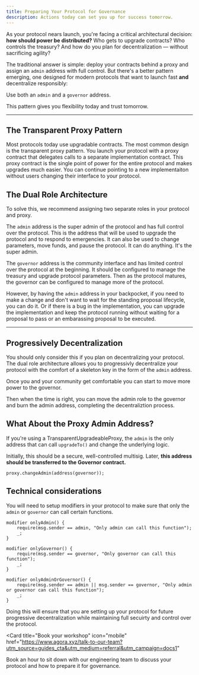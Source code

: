 ```yaml
---
title: Preparing Your Protocol for Governance
description: Actions today can set you up for success tomorrow.
---
```


As your protocol nears launch, you're facing a critical architectural decision: **how should power be distributed?** Who gets to upgrade contracts? Who controls the treasury? And how do you plan for decentralization — without sacrificing agility?

The traditional answer is simple: deploy your contracts behind a proxy and assign an `admin` address with full control. But there's a better pattern emerging, one designed for modern protocols that want to launch fast **and** decentralize responsibly:

Use both an `admin` and a `governor` address.

This pattern gives you flexibility today and trust tomorrow.

---

## The Transparent Proxy Pattern

Most protocols today use upgradable contracts. The most common design is the transparent proxy pattern. You launch your protocol with a proxy contract that delegates calls to a separate implementation contract. This proxy contract is the single point of power for the entire protocol and makes upgrades much easier. You can continue pointing to a new implementaiton without users changing their interface to your protocol.


## The Dual Role Architecture

To solve this, we recommend assigning two separate roles in your protocol and proxy.

The `admin` address is the super admin of the protocol and has full control over the protocol. This is the address that will be used to upgrade the protocol and to respond to emergencies. It can also be used to change parameters, move funds, and pause the protocol. It can do anything. It's the super admin.

The `governor` address is the community interface and has limited control over the protocol at the beginning. It should be configured to manage the treasury and upgrade protocol parameters. Then as the protocol matures, the governor can be configured to manage more of the protocol.

However, by having the `admin` address in your backpocket, if you need to make a change and don't want to wait for the standing proposal lifecycle, you can do it. Or if there is a bug in the implementation, you can upgrade the implementation and keep the protocol running without waiting for a proposal to pass or an embarassing proposal to be executed.

---

## Progressively Decentralization

You should only consider this if you plan on decentralizing your protocol. The dual role architecture allows you to progressivly decentralize your protocol with the comfort of a skeleton key in the form of the `admin` address.

Once you and your community get comfortable you can start to move more power to the governor. 

Then when the time is right, you can move the admin role to the governor and burn the admin address, completing the decentraliztion process.


## What About the Proxy Admin Address?

If you're using a TransparentUpgradeableProxy, the `admin` is the only address that can call `upgradeTo()` and change the underlying logic.

Initially, this should be a secure, well-controlled multisig. Later, **this address should be transferred to the Governor contract.**


```solidity
proxy.changeAdmin(address(governor));
```

## Technical considerations

You will need to setup modifiers in your protocol to make sure that only the `admin` or `governor` can call certain functions.

```solidity
modifier onlyAdmin() {
    require(msg.sender == admin, "Only admin can call this function");
    _;
}
```

```solidity
modifier onlyGovernor() {
    require(msg.sender == governor, "Only governor can call this function");
    _;
}
```

```solidity
modifier onlyAdminOrGovernor() {
    require(msg.sender == admin || msg.sender == governor, "Only admin or governor can call this function");
    _;
}
```


Doing this will ensure that you are setting up your protocol for future progressive decentralization while maintaining full secuirty and control over the protocol.

<Card
  title="Book your workshop"
  icon="mobile"
  href="https://www.agora.xyz/talk-to-our-team?utm_source=guides_cta&utm_medium=referral&utm_campaign=docs1"
>
  Book an hour to sit down with our engineering team to discuss your protocol and how to prepare it for governance.
</Card>
